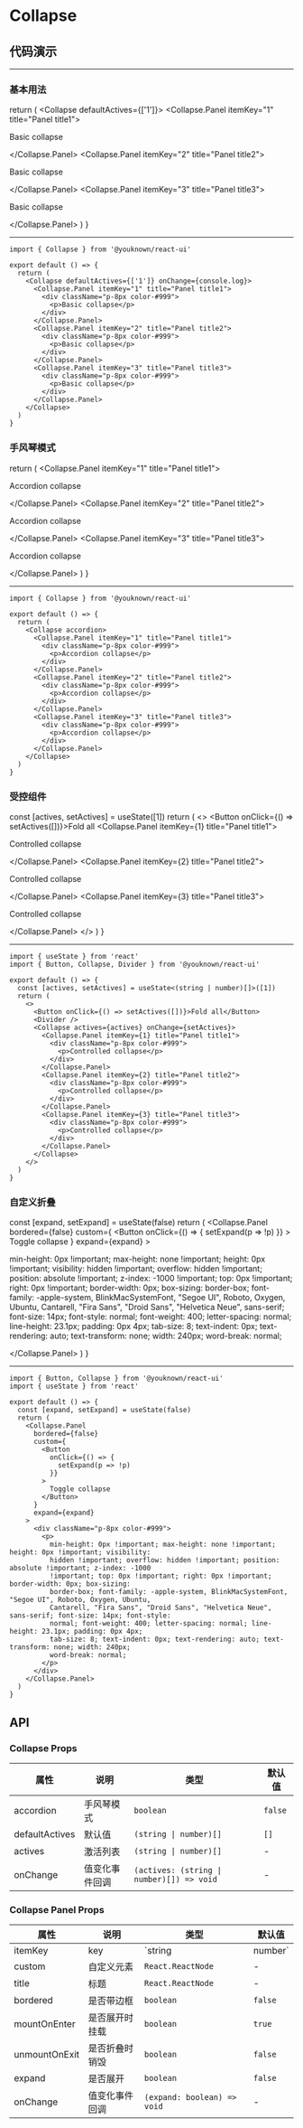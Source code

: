 # Collapse

## 代码演示


---

### 基本用法

  return (
    <Collapse defaultActives={['1']}>
      <Collapse.Panel itemKey="1" title="Panel title1">
        <div className="p-8px color-#999">
          <p>Basic collapse</p>
        </div>
      </Collapse.Panel>
      <Collapse.Panel itemKey="2" title="Panel title2">
        <div className="p-8px color-#999">
          <p>Basic collapse</p>
        </div>
      </Collapse.Panel>
      <Collapse.Panel itemKey="3" title="Panel title3">
        <div className="p-8px color-#999">
          <p>Basic collapse</p>
        </div>
      </Collapse.Panel>
    </Collapse>
  )
}

<BasicUsage />

---

```tsx
import { Collapse } from '@youknown/react-ui'

export default () => {
  return (
    <Collapse defaultActives={['1']} onChange={console.log}>
      <Collapse.Panel itemKey="1" title="Panel title1">
        <div className="p-8px color-#999">
          <p>Basic collapse</p>
        </div>
      </Collapse.Panel>
      <Collapse.Panel itemKey="2" title="Panel title2">
        <div className="p-8px color-#999">
          <p>Basic collapse</p>
        </div>
      </Collapse.Panel>
      <Collapse.Panel itemKey="3" title="Panel title3">
        <div className="p-8px color-#999">
          <p>Basic collapse</p>
        </div>
      </Collapse.Panel>
    </Collapse>
  )
}
```

### 手风琴模式

  return (
    <Collapse accordion>
      <Collapse.Panel itemKey="1" title="Panel title1">
        <div className="p-8px color-#999">
          <p>Accordion collapse</p>
        </div>
      </Collapse.Panel>
      <Collapse.Panel itemKey="2" title="Panel title2">
        <div className="p-8px color-#999">
          <p>Accordion collapse</p>
        </div>
      </Collapse.Panel>
      <Collapse.Panel itemKey="3" title="Panel title3">
        <div className="p-8px color-#999">
          <p>Accordion collapse</p>
        </div>
      </Collapse.Panel>
    </Collapse>
  )
}

<CollapseAccordion />

---

```tsx
import { Collapse } from '@youknown/react-ui'

export default () => {
  return (
    <Collapse accordion>
      <Collapse.Panel itemKey="1" title="Panel title1">
        <div className="p-8px color-#999">
          <p>Accordion collapse</p>
        </div>
      </Collapse.Panel>
      <Collapse.Panel itemKey="2" title="Panel title2">
        <div className="p-8px color-#999">
          <p>Accordion collapse</p>
        </div>
      </Collapse.Panel>
      <Collapse.Panel itemKey="3" title="Panel title3">
        <div className="p-8px color-#999">
          <p>Accordion collapse</p>
        </div>
      </Collapse.Panel>
    </Collapse>
  )
}
```

### 受控组件

  const [actives, setActives] = useState([1])
  return (
    <>
      <Button onClick={() => setActives([])}>Fold all</Button>
      <Divider />
      <Collapse actives={actives} onChange={setActives}>
        <Collapse.Panel itemKey={1} title="Panel title1">
          <div className="p-8px color-#999">
            <p>Controlled collapse</p>
          </div>
        </Collapse.Panel>
        <Collapse.Panel itemKey={2} title="Panel title2">
          <div className="p-8px color-#999">
            <p>Controlled collapse</p>
          </div>
        </Collapse.Panel>
        <Collapse.Panel itemKey={3} title="Panel title3">
          <div className="p-8px color-#999">
            <p>Controlled collapse</p>
          </div>
        </Collapse.Panel>
      </Collapse>
    </>
  )
}

<Controlled />

---

```tsx
import { useState } from 'react'
import { Button, Collapse, Divider } from '@youknown/react-ui'

export default () => {
  const [actives, setActives] = useState<(string | number)[]>([1])
  return (
    <>
      <Button onClick={() => setActives([])}>Fold all</Button>
      <Divider />
      <Collapse actives={actives} onChange={setActives}>
        <Collapse.Panel itemKey={1} title="Panel title1">
          <div className="p-8px color-#999">
            <p>Controlled collapse</p>
          </div>
        </Collapse.Panel>
        <Collapse.Panel itemKey={2} title="Panel title2">
          <div className="p-8px color-#999">
            <p>Controlled collapse</p>
          </div>
        </Collapse.Panel>
        <Collapse.Panel itemKey={3} title="Panel title3">
          <div className="p-8px color-#999">
            <p>Controlled collapse</p>
          </div>
        </Collapse.Panel>
      </Collapse>
    </>
  )
}
```

### 自定义折叠

  const [expand, setExpand] = useState(false)
  return (
    <Collapse.Panel
      bordered={false}
      custom={
        <Button
          onClick={() => {
            setExpand(p => !p)
          }}
        >
          Toggle collapse
        </Button>
      }
      expand={expand}
    >
      <div className="p-8px color-#999">
        <p>
          min-height: 0px !important; max-height: none !important; height: 0px !important; visibility:
          hidden !important; overflow: hidden !important; position: absolute !important; z-index: -1000
          !important; top: 0px !important; right: 0px !important; border-width: 0px; box-sizing:
          border-box; font-family: -apple-system, BlinkMacSystemFont, "Segoe UI", Roboto, Oxygen, Ubuntu,
          Cantarell, "Fira Sans", "Droid Sans", "Helvetica Neue", sans-serif; font-size: 14px; font-style:
          normal; font-weight: 400; letter-spacing: normal; line-height: 23.1px; padding: 0px 4px;
          tab-size: 8; text-indent: 0px; text-rendering: auto; text-transform: none; width: 240px;
          word-break: normal;
        </p>
      </div>
    </Collapse.Panel>
  )
}

<CollapseCustom />

---

```tsx
import { Button, Collapse } from '@youknown/react-ui'
import { useState } from 'react'

export default () => {
  const [expand, setExpand] = useState(false)
  return (
    <Collapse.Panel
      bordered={false}
      custom={
        <Button
          onClick={() => {
            setExpand(p => !p)
          }}
        >
          Toggle collapse
        </Button>
      }
      expand={expand}
    >
      <div className="p-8px color-#999">
        <p>
          min-height: 0px !important; max-height: none !important; height: 0px !important; visibility:
          hidden !important; overflow: hidden !important; position: absolute !important; z-index: -1000
          !important; top: 0px !important; right: 0px !important; border-width: 0px; box-sizing:
          border-box; font-family: -apple-system, BlinkMacSystemFont, "Segoe UI", Roboto, Oxygen, Ubuntu,
          Cantarell, "Fira Sans", "Droid Sans", "Helvetica Neue", sans-serif; font-size: 14px; font-style:
          normal; font-weight: 400; letter-spacing: normal; line-height: 23.1px; padding: 0px 4px;
          tab-size: 8; text-indent: 0px; text-rendering: auto; text-transform: none; width: 240px;
          word-break: normal;
        </p>
      </div>
    </Collapse.Panel>
  )
}
```

## API

### Collapse Props

| 属性       | 说明               | 类型              | 默认值   |
| ---------- | ------------------ | ----------------- | -------- |
| accordion    | 手风琴模式           | `boolean`         | `false`  |
| defaultActives    | 默认值           | `(string \| number)[]`         | `[]`  |
| actives    | 激活列表           | `(string \| number)[]`         | -  |
| onChange    | 值变化事件回调           | `(actives: (string \| number)[]) => void`         | -  |

### Collapse Panel Props

| 属性       | 说明               | 类型              | 默认值   |
| ---------- | ------------------ | ----------------- | -------- |
| itemKey    | key           | `string | number`         | -  |
| custom    | 自定义元素           | `React.ReactNode`         | -  |
| title    | 标题           | `React.ReactNode`         | -  |
| bordered    | 是否带边框           | `boolean`         | `false`  |
| mountOnEnter    | 是否展开时挂载           | `boolean`         | `true`  |
| unmountOnExit    | 是否折叠时销毁           | `boolean`         | `false`  |
| expand    | 是否展开           | `boolean`         | `false`  |
| onChange    | 值变化事件回调           | `(expand: boolean) => void`         | -  |
